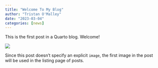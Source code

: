 ```yaml
---
title: "Welcome To My Blog"
author: "Tristan O'Malley"
date: "2023-03-04"
categories: [news]
---
```


This is the first post in a Quarto blog. Welcome!

![](thumbnail.jpg)

Since this post doesn't specify an explicit `image`, the first image in the post will be used in the listing page of posts.
